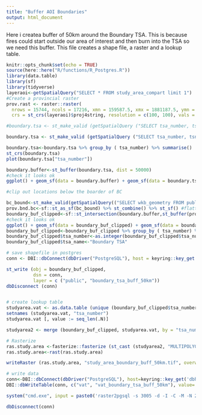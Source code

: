 ```yaml
---
title: "Buffer AOI Boundaries"
output: html_document
---
```


Here i createa buffer of 50km around the Boundary TSA. This is because fires could start outside our area of interest and then burn into the TSA so we need this buffer. This file creates a shape file, a raster and a lookup table. 

```r
knitr::opts_chunk$set(echo = TRUE)
source(here::here("R/functions/R_Postgres.R"))
library(data.table)
library(sf)
library(tidyverse)
layeraoi<-getSpatialQuery("SELECT * FROM study_area_compart limit 1")
#Create a provincial raster
prov.rast <- raster::raster(
  nrows = 15744, ncols = 17216, xmn = 159587.5, xmx = 1881187.5, ymn = 173787.5, ymx = 1748187.5, 
  crs = st_crs(layeraoi)$proj4string, resolution = c(100, 100), vals = 0)
```

 
```r

#boundary.tsa <- st_make_valid (getSpatialQuery ("SELECT tsa_number, tsnmbrdscr, wkb_geometry FROM public.fadm_tsa_polygon WHERE tsnmbrdscr IN ('Boundary TSA', 'Arrow TSA', 'Cascadia TSA', 'Cranbrook TSA', 'Fraser TSA', 'Golden TSA', 'Invermere TSA', 'Kamloops TSA', 'Kootenay Lake TSA', 'Lillooet TSA', 'Merritt TSA', 'Okanagan TSA', 'Revelstoke TSA');"))

boundary.tsa <- st_make_valid (getSpatialQuery ("SELECT tsa_number, tsnmbrdscr, wkb_geometry FROM public.fadm_tsa_polygon WHERE tsnmbrdscr IN ('Boundary TSA');"))

boundary.tsa<-boundary.tsa %>% group_by ( tsa_number) %>% summarise()
st_crs(boundary.tsa)
plot(boundary.tsa["tsa_number"]) 

boundary.buffer<-st_buffer(boundary.tsa, dist = 50000)
#check it looks ok
ggplot() + geom_sf(data = boundary.buffer) + geom_sf(data = boundary.tsa)

#clip out locations below the boarder of BC

bc_bound<-st_make_valid(getSpatialQuery(("SELECT wkb_geometry FROM public.fadm_tsa_polygon")))
prov.bnd.bc<-sf::st_as_sf(bc_bound) %>% st_combine() %>% st_sf() #flatten layer
boundary_buf_clipped<-sf::st_intersection(boundary.buffer,st_buffer(prov.bnd.bc,0))
#check it looks ok
ggplot() + geom_sf(data = boundary_buf_clipped) + geom_sf(data = boundary.tsa)
boundary_buf_clipped<-boundary_buf_clipped %>% group_by ( tsa_number) %>% summarise()
boundary_buf_clipped$tsa_number<-as.integer(boundary_buf_clipped$tsa_number)
boundary_buf_clipped$tsa_name<-"Boundary TSA"

# save shapefile in postgres
conn <- DBI::dbConnect(dbDriver("PostgreSQL"), host = keyring::key_get ('dbhost', keyring = 'postgreSQL'), dbname = keyring::key_get ('dbname', keyring = 'postgreSQL'), port ='5432' ,user = keyring::key_get ('dbuser', keyring = 'postgreSQL'), password = keyring::key_get('dbpass', keyring = 'postgreSQL'))

st_write (obj = boundary_buf_clipped, 
          dsn = conn, 
          layer = c ("public", "boundary_tsa_buff_50km"))
dbDisconnect (conn)


# create lookup table
studyarea.vat <- as.data.table (unique (boundary_buf_clipped$tsa_number))
setnames (studyarea.vat, "tsa_number")
studyarea.vat [, value := seq_len(.N)]

studyarea2 <- merge (boundary_buf_clipped, studyarea.vat, by = "tsa_number")

# Rasterize 
ras.study.area <-fasterize::fasterize (st_cast (studyarea2, "MULTIPOLYGON"), prov.rast, field = "value") 
ras.study.area<-rast(ras.study.area)

writeRaster (ras.study.area, "study_area_boundary_buff_50km.tif", overwrite=TRUE)

# write data
conn<-DBI::dbConnect(dbDriver("PostgreSQL"), host=keyring::key_get('dbhost', keyring = 'postgreSQL'), dbname = keyring::key_get('dbname', keyring = 'postgreSQL'), port='5432' ,user=keyring::key_get('dbuser', keyring = 'postgreSQL') ,password= keyring::key_get('dbpass', keyring = 'postgreSQL'))
DBI::dbWriteTable(conn, c("vat", "vat_boundary_tsa_buff_50km"), value= studyarea.vat, row.names = FALSE, overwrite = TRUE)

system("cmd.exe", input = paste0('raster2pgsql -s 3005 -d -I -C -M -N 2147483648  ', here::here(), '/study_area_boundary_buff_50km.tif -t 100x100 rast.boundary_tsa_buff_50km | psql postgres://', keyring::key_get('dbuser', keyring = 'postgreSQL'), ':', keyring::key_get('dbpass', keyring = 'postgreSQL'), '@', keyring::key_get('dbhost', keyring = 'postgreSQL'), ':5432/clus'), show.output.on.console = FALSE, invisible = TRUE)

dbDisconnect(conn)
```

